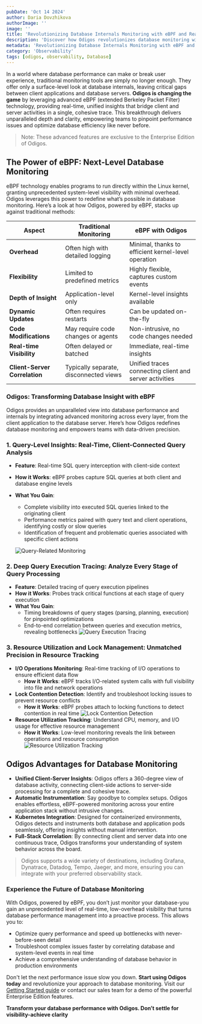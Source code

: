 ```yaml
---
pubDate: 'Oct 14 2024'
author: Daria Dovzhikova
authorImage: ''
image: ''
title: 'Revolutionizing Database Internals Monitoring with eBPF and Real-Time Insights'
description: 'Discover how Odigos revolutionizes database monitoring with eBPF technology. Gain real-time insights into MySQL and PostgreSQL performance by connecting client and server activities in a single trace. Optimize queries, troubleshoot issues, and enhance database efficiency with minimal overhead. Experience the future of observability with Odigos`s innovative eBPF-powered monitoring solution.'
metadata: 'Revolutionizing Database Internals Monitoring with eBPF and Real-Time Insights'
category: 'Observability'
tags: [odigos, observability, Database]
---
```


In a world where database performance can make or break user experience, traditional monitoring tools are simply no longer enough. They offer only a surface-level look at database internals, leaving critical gaps between client applications and database servers. **Odigos is changing the game** by leveraging advanced eBPF (extended Berkeley Packet Filter) technology, providing real-time, unified insights that bridge client and server activities in a single, cohesive trace. This breakthrough delivers unparalleled depth and clarity, empowering teams to pinpoint performance issues and optimize database efficiency like never before.

> Note: These advanced features are exclusive to the Enterprise Edition of Odigos.

## The Power of eBPF: Next-Level Database Monitoring

eBPF technology enables programs to run directly within the Linux kernel, granting unprecedented system-level visibility with minimal overhead. Odigos leverages this power to redefine what’s possible in database monitoring. Here’s a look at how Odigos, powered by eBPF, stacks up against traditional methods:

| **Aspect**                    | **Traditional Monitoring**             | **eBPF with Odigos**                                   |
| ----------------------------- | -------------------------------------- | ------------------------------------------------------ |
| **Overhead**                  | Often high with detailed logging       | Minimal, thanks to efficient kernel-level operation    |
| **Flexibility**               | Limited to predefined metrics          | Highly flexible, captures custom events                |
| **Depth of Insight**          | Application-level only                 | Kernel-level insights available                        |
| **Dynamic Updates**           | Often requires restarts                | Can be updated on-the-fly                              |
| **Code Modifications**        | May require code changes or agents     | Non-intrusive, no code changes needed                  |
| **Real-time Visibility**      | Often delayed or batched               | Immediate, real-time insights                          |
| **Client-Server Correlation** | Typically separate, disconnected views | Unified traces connecting client and server activities |

### Odigos: Transforming Database Insight with eBPF

Odigos provides an unparalleled view into database performance and internals by integrating advanced monitoring across every layer, from the client application to the database server. Here’s how Odigos redefines database monitoring and empowers teams with data-driven precision.

### 1. **Query-Level Insights**: Real-Time, Client-Connected Query Analysis

- **Feature**: Real-time SQL query interception with client-side context
- **How it Works**: eBPF probes capture SQL queries at both client and database engine levels
- **What You Gain**:

  - Complete visibility into executed SQL queries linked to the originating client
  - Performance metrics paired with query text and client operations, identifying costly or slow queries
  - Identification of frequent and problematic queries associated with specific client actions

  ![Query-Related Monitoring](/assets/blogs/database-internals/query-related-monitoring.png)

### 2. **Deep Query Execution Tracing**: Analyze Every Stage of Query Processing

- **Feature**: Detailed tracing of query execution pipelines
- **How it Works**: Probes track critical functions at each stage of query execution
- **What You Gain**:
  - Timing breakdowns of query stages (parsing, planning, execution) for pinpointed optimizations
  - End-to-end correlation between queries and execution metrics, revealing bottlenecks
    ![Query Execution Tracing](/assets/blogs/database-internals/query-execution-tracing.png)

### 3. **Resource Utilization and Lock Management**: Unmatched Precision in Resource Tracking

- **I/O Operations Monitoring**: Real-time tracking of I/O operations to ensure efficient data flow
  - **How it Works**: eBPF tracks I/O-related system calls with full visibility into file and network operations
- **Lock Contention Detection**: Identify and troubleshoot locking issues to prevent resource conflicts
  - **How it Works**: eBPF probes attach to locking functions to detect contention in real time
    ![Lock Contention Detection](/assets/blogs/database-internals/lock-contention-detection.png)
- **Resource Utilization Tracking**: Understand CPU, memory, and I/O usage for effective resource management
  - **How it Works**: Low-level monitoring reveals the link between operations and resource consumption
    ![Resource Utilization Tracking](/assets/blogs/database-internals/resource-utilization-tracking.png)

## Odigos Advantages for Database Monitoring

- **Unified Client-Server Insights**: Odigos offers a 360-degree view of database activity, connecting client-side actions to server-side processing for a complete and cohesive trace.
- **Automatic Instrumentation**: Say goodbye to complex setups. Odigos enables effortless, eBPF-powered monitoring across your entire application stack without intrusive changes.
- **Kubernetes Integration**: Designed for containerized environments, Odigos detects and instruments both database and application pods seamlessly, offering insights without manual intervention.
- **Full-Stack Correlation**: By connecting client and server data into one continuous trace, Odigos transforms your understanding of system behavior across the board.

> Odigos supports a wide variety of destinations, including Grafana, Dynatrace, Datadog, Tempo, Jaeger, and more, ensuring you can integrate with your preferred observability stack.

### Experience the Future of Database Monitoring

With Odigos, powered by eBPF, you don’t just monitor your database-you gain an unprecedented level of real-time, low-overhead visibility that turns database performance management into a proactive process. This allows you to:

- Optimize query performance and speed up bottlenecks with never-before-seen detail
- Troubleshoot complex issues faster by correlating database and system-level events in real time
- Achieve a comprehensive understanding of database behavior in production environments

Don't let the next performance issue slow you down. **Start using Odigos today** and revolutionize your approach to database monitoring. Visit our [Getting Started guide](https://docs.odigos.io/quickstart/introduction) or contact our sales team for a demo of the powerful Enterprise Edition features.

**Transform your database performance with Odigos. Don’t settle for visibility-achieve clarity**
